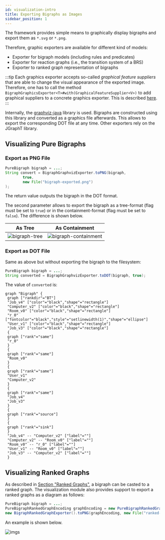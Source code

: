 ```yaml
---
id: visualization-intro
title: Exporting Bigraphs as Images
sidebar_position: 1
---
```


The framework provides simple means to graphically display bigraphs and
export them as `*.svg` or `*.png`.

Therefore, graphic exporters are available for different kind of models:
- Exporter for bigraph models (including rules and predicates)
- Exporter for reaction graphs (i.e., the transition system of a BRS)
- Exporter to ranked graph representation of bigraphs

:::tip
Each graphics exporter accepts so-called _graphical feature suppliers_ that are able to change the visual appearance of the exported image.
Therefore, one has to call the method `BigraphGraphicsExporter<T>#with(GraphicalFeatureSupplier<V>)` to add
graphical suppliers to a concrete graphics exporter.
This is described [here](visualization-styles).
:::

Internally, the [graphviz-java](https://github.com/nidi3/graphviz-java) library is used.
Bigraphs are constructed using this library and converted as a graphics file afterwards.
This allows to export the corresponding DOT file at any time.
Other exporters rely on the JGraphT library.

## Visualizing Pure Bigraphs

### Export as PNG File

```java
PureBigraph bigraph = ...;
String convert = BigraphGraphvizExporter.toPNG(bigraph,
        true,
        new File("bigraph-exported.png")
);
```

The return value outputs the bigraph in the DOT format.

The second parameter allows to export the bigraph as a tree-format (flag must be set to `true`) or in the containment-format (flag must be set to `false`).
The difference is shown below.

|As Tree | As Containment |
|---|---|
| ![bigraph-tree](../assets/visualization/ex_simple_tree.png) | ![bigraph-containment](../assets/visualization/ex_simple_nesting.png)  |

### Export as DOT File

Same as above but without exporting the bigraph to the filesystem:

```java
PureBigraph bigraph = ...;
String converted = BigraphGraphvizExporter.toDOT(bigraph, true);
```

The value of `converted` is:

```
graph "Bigraph" {
 graph ["rankdir"="BT"]
 "Job_v4" ["color"="black","shape"="rectangle"]
 "Computer_v2" ["color"="black","shape"="rectangle"]
 "Room_v0" ["color"="black","shape"="rectangle"]
 "r_0" ["fontcolor"="black","style"="setlinewidth(1)","shape"="ellipse"]
 "User_v1" ["color"="black","shape"="rectangle"]
 "Job_v3" ["color"="black","shape"="rectangle"]
 {
 graph ["rank"="same"]
 "r_0"
 }
 {
 graph ["rank"="same"]
 "Room_v0"
 }
 {
 graph ["rank"="same"]
 "User_v1"
 "Computer_v2"
 }
 {
 graph ["rank"="same"]
 "Job_v4"
 "Job_v3"
 }
 {
 graph ["rank"="source"]
 }
 {
 graph ["rank"="sink"]
 }
 "Job_v4" -- "Computer_v2" ["label"=""]
 "Computer_v2" -- "Room_v0" ["label"=""]
 "Room_v0" -- "r_0" ["label"=""]
 "User_v1" -- "Room_v0" ["label"=""]
 "Job_v3" -- "Computer_v2" ["label"=""]
 }
 ```

 ## Visualizing Ranked Graphs

 As described in [Section "Ranked Graphs"](../converter/rankedgraphs-converter), a bigraph can be casted to a ranked graph.
 The visualization module also provides support to export a ranked graphs as a diagram as follows:

```java
PureBigraph bigraph = ...;
PureBigraphRankedGraphEncoding graphEncoding = new PureBigraphRankedGraphEncoding(bigraph);
new BigraphRankedGraphExporter().toPNG(graphEncoding, new File("ranked-graph.png"));
```

An example is shown below.

![imgs](../assets/converter/rankedgraph-encoded.png)
